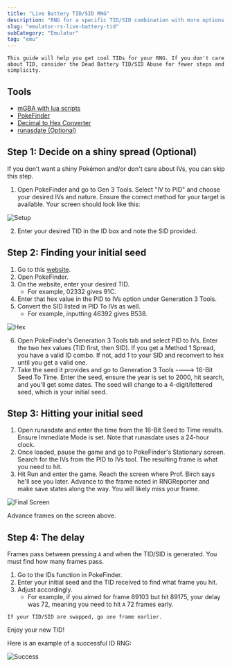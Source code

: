 ```yaml
---
title: "Live Battery TID/SID RNG"
description: "RNG for a specific TID/SID combination with more options than dead battery"
slug: "emulator-rs-live-battery-tid"
subCategory: "Emulator"
tag: "emu"
---
```


```
This guide will help you get cool TIDs for your RNG. If you don't care about TID, consider the Dead Battery TID/SID Abuse for fewer steps and simplicity.
```

## Tools

- [mGBA with lua scripts](/mgba-setup)
- [PokeFinder](https://github.com/Admiral-Fish/PokeFinder/releases)
- [Decimal to Hex Converter](https://www.binaryhexconverter.com/decimal-to-hex-converter)
- [runasdate (Optional)](https://runasdate.en.softonic.com/)

## Step 1: Decide on a shiny spread (Optional)

If you don’t want a shiny Pokémon and/or don't care about IVs, you can skip this step.

1. Open PokeFinder and go to Gen 3 Tools. Select "IV to PID" and choose your desired IVs and nature. Ensure the correct method for your target is available. Your screen should look like this:

![Setup](/images/Ruby-Sapphire/Live-Battery-TID/Setup.png)

2. Enter your desired TID in the ID box and note the SID provided.

## Step 2: Finding your initial seed

1. Go to this [website](https://www.binaryhexconverter.com/decimal-to-hex-converter).
2. Open PokeFinder.
3. On the website, enter your desired TID.
   - For example, 02332 gives 91C.
4. Enter that hex value in the PID to IVs option under Generation 3 Tools.
5. Convert the SID listed in PID To IVs as well.
   - For example, inputting 46392 gives B538.

![Hex](/images/Ruby-Sapphire/Live-Battery-TID/Hex.png)

6. Open PokeFinder's Generation 3 Tools tab and select PID to IVs. Enter the two hex values (TID first, then SID). If you get a Method 1 Spread, you have a valid ID combo. If not, add 1 to your SID and reconvert to hex until you get a valid one.
7. Take the seed it provides and go to Generation 3 Tools ----> 16-Bit Seed To Time. Enter the seed, ensure the year is set to 2000, hit search, and you'll get some dates. The seed will change to a 4-digit/lettered seed, which is your initial seed.

## Step 3: Hitting your initial seed

1. Open runasdate and enter the time from the 16-Bit Seed to Time results. Ensure Immediate Mode is set. Note that runasdate uses a 24-hour clock.
2. Once loaded, pause the game and go to PokeFinder's Stationary screen. Search for the IVs from the PID to IVs tool. The resulting frame is what you need to hit.
3. Hit Run and enter the game. Reach the screen where Prof. Birch says he'll see you later. Advance to the frame noted in RNGReporter and make save states along the way. You will likely miss your frame.

![Final Screen](/images/Ruby-Sapphire/Live-Battery-TID/Final-Screen.png)

Advance frames on the screen above.

## Step 4: The delay

Frames pass between pressing `A` and when the TID/SID is generated. You must find how many frames pass.

1. Go to the IDs function in PokeFinder.
2. Enter your initial seed and the TID received to find what frame you hit.
3. Adjust accordingly.
   - For example, if you aimed for frame 89103 but hit 89175, your delay was 72, meaning you need to hit `A` 72 frames early.

```
If your TID/SID are swapped, go one frame earlier.
```

Enjoy your new TID!

Here is an example of a successful ID RNG:

![Success](/images/Ruby-Sapphire/Live-Battery-TID/Success.png)
